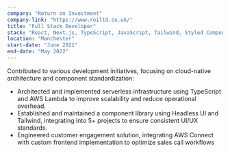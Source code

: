 ```yaml
---
company: "Return on Investment"
company-link: "https://www.roiltd.co.uk/"
title: "Full Stack Developer"
stack: "React, Next.js, TypeScript, JavaScript, Tailwind, Styled Components, Vite, SQL, Node.js, .NET, AWS"
location: "Manchester"
start-date: "June 2021"
end-date: "May 2022"
---
```


Contributed to various development initiatives, focusing on cloud-native architecture and component standardization:

- Architected and implemented serverless infrastructure using TypeScript and AWS Lambda to improve scalability and reduce operational overhead.
- Established and maintained a component library using Headless UI and Tailwind, integrating into 5+ projects to ensure consistent UI/UX standards.
- Engineered customer engagement solution, integrating AWS Connect with custom frontend implementation to optimize sales call workflows
